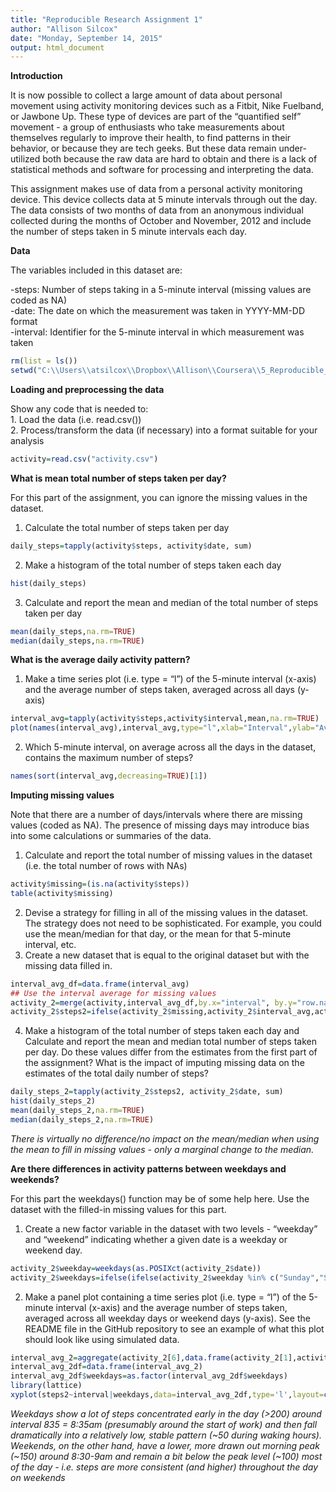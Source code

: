 ```yaml
---
title: "Reproducible Research Assignment 1"
author: "Allison Silcox"
date: "Monday, September 14, 2015"
output: html_document  
---
```


**Introduction**    

It is now possible to collect a large amount of data about personal movement using activity monitoring devices such as a Fitbit, Nike Fuelband, or Jawbone Up. These type of devices are part of the "quantified self" movement - a group of enthusiasts who take measurements about themselves regularly to improve their health, to find patterns in their behavior, or because they are tech geeks. But these data remain under-utilized both because the raw data are hard to obtain and there is a lack of statistical methods and software for processing and interpreting the data.    

This assignment makes use of data from a personal activity monitoring device. This device collects data at 5 minute intervals through out the day. The data consists of two months of data from an anonymous individual collected during the months of October and November, 2012 and include the number of steps taken in 5 minute intervals each day.    

**Data**    

The variables included in this dataset are:  

-steps: Number of steps taking in a 5-minute interval (missing values are coded as NA)  
-date: The date on which the measurement was taken in YYYY-MM-DD format  
-interval: Identifier for the 5-minute interval in which measurement was taken    

```r
rm(list = ls())
setwd("C:\\Users\\atsilcox\\Dropbox\\Allison\\Coursera\\5_Reproducible_Research")
```

**Loading and preprocessing the data**

Show any code that is needed to:  
1. Load the data (i.e. read.csv())  
2. Process/transform the data (if necessary) into a format suitable for your analysis

```r
activity=read.csv("activity.csv")
```

**What is mean total number of steps taken per day?**  

For this part of the assignment, you can ignore the missing values in the dataset.  

1. Calculate the total number of steps taken per day  

```r
daily_steps=tapply(activity$steps, activity$date, sum)
```

2. Make a histogram of the total number of steps taken each day  

```r
hist(daily_steps)
```

3. Calculate and report the mean and median of the total number of steps taken per day  

```r
mean(daily_steps,na.rm=TRUE)
median(daily_steps,na.rm=TRUE)
```

**What is the average daily activity pattern?**

1. Make a time series plot (i.e. type = "l") of the 5-minute interval (x-axis) and the average number of steps taken, averaged across all days (y-axis)  

```r
interval_avg=tapply(activity$steps,activity$interval,mean,na.rm=TRUE)
plot(names(interval_avg),interval_avg,type="l",xlab="Interval",ylab="Average number of steps")
```

2. Which 5-minute interval, on average across all the days in the dataset, contains the maximum number of steps?

```r
names(sort(interval_avg,decreasing=TRUE)[1])
```

**Imputing missing values**

Note that there are a number of days/intervals where there are missing values (coded as NA). The presence of missing days may introduce bias into some calculations or summaries of the data.

1. Calculate and report the total number of missing values in the dataset (i.e. the total number of rows with NAs)  

```r
activity$missing=(is.na(activity$steps))
table(activity$missing)
```

2. Devise a strategy for filling in all of the missing values in the dataset. The strategy does not need to be sophisticated. For example, you could use the mean/median for that day, or the mean for that 5-minute interval, etc.  
3. Create a new dataset that is equal to the original dataset but with the missing data filled in.  

```r
interval_avg_df=data.frame(interval_avg)
## Use the interval average for missing values
activity_2=merge(activity,interval_avg_df,by.x="interval", by.y="row.names")
activity_2$steps2=ifelse(activity_2$missing,activity_2$interval_avg,activity_2$steps)
```

4. Make a histogram of the total number of steps taken each day and Calculate and report the mean and median total number of steps taken per day. Do these values differ from the estimates from the first part of the assignment? What is the impact of imputing missing data on the estimates of the total daily number of steps?

```r
daily_steps_2=tapply(activity_2$steps2, activity_2$date, sum)
hist(daily_steps_2)
mean(daily_steps_2,na.rm=TRUE)
median(daily_steps_2,na.rm=TRUE)
```

*There is virtually no difference/no impact on the mean/median when using the mean to fill in missing values - only a marginal change to the median.*  


**Are there differences in activity patterns between weekdays and weekends?**  

For this part the weekdays() function may be of some help here. Use the dataset with the filled-in missing values for this part.  

1. Create a new factor variable in the dataset with two levels - "weekday" and "weekend" indicating whether a given date is a weekday or weekend day.  

```r
activity_2$weekday=weekdays(as.POSIXct(activity_2$date))
activity_2$weekdays=ifelse(ifelse(activity_2$weekday %in% c("Sunday","Saturday"),0,1),"weekday","weekend")
```

2. Make a panel plot containing a time series plot (i.e. type = "l") of the 5-minute interval (x-axis) and the average number of steps taken, averaged across all weekday days or weekend days (y-axis). See the README file in the GitHub repository to see an example of what this plot should look like using simulated data.

```r
interval_avg_2=aggregate(activity_2[6],data.frame(activity_2[1],activity_2[8]),mean)
interval_avg_2df=data.frame(interval_avg_2)
interval_avg_2df$weekdays=as.factor(interval_avg_2df$weekdays)
library(lattice)
xyplot(steps2~interval|weekdays,data=interval_avg_2df,type='l',layout=c(1,2),xlab="Interval",ylab="Average number of steps")
```

*Weekdays show a lot of steps concentrated early in the day (>200) around interval 835 = 8:35am (presumably around the start of work) and then fall dramatically into a relatively low, stable pattern (~50 during waking hours).  Weekends, on the other hand, have a lower, more drawn out morning peak (~150) around 8:30-9am and remain a bit below the peak level (~100) most of the day - i.e. steps are more consistent (and higher) throughout the day on weekends*  